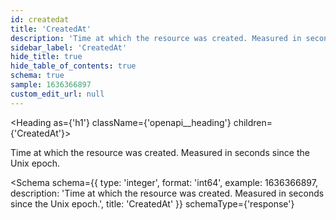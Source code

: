 ```yaml
---
id: createdat
title: 'CreatedAt'
description: 'Time at which the resource was created. Measured in seconds since the Unix epoch.'
sidebar_label: 'CreatedAt'
hide_title: true
hide_table_of_contents: true
schema: true
sample: 1636366897
custom_edit_url: null
---
```



<Heading as={'h1'} className={'openapi__heading'} children={'CreatedAt'}></Heading>

Time at which the resource was created. Measured in seconds since the Unix epoch.

<Schema
  schema={{
    type: 'integer',
    format: 'int64',
    example: 1636366897,
    description:
      'Time at which the resource was created. Measured in seconds since the Unix epoch.',
    title: 'CreatedAt'
  }}
  schemaType={'response'}
></Schema>
